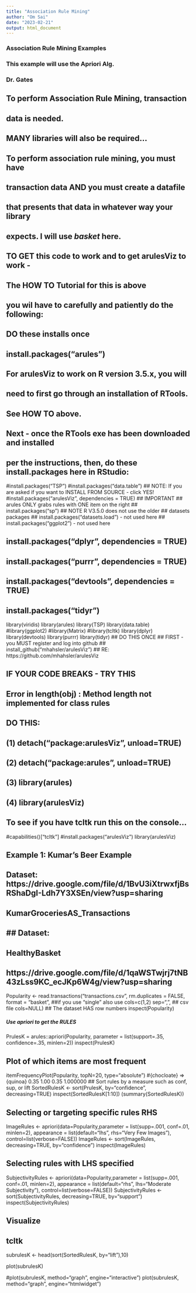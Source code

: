 ```yaml
---
title: "Association Rule Mining"
author: "Om Sai"
date: "2023-02-21"
output: html_document
---
```


####################################################
###
### Association Rule Mining Examples
### This example will use the Apriori Alg.
### 
### Dr. Gates 
####################################################
## To perform Association Rule Mining, transaction 
## data is needed. 
## MANY libraries will also be required... 
## 
## To perform association rule mining, you must have
## transaction data AND you must create a datafile
## that presents that data in whatever way your library
## expects. I will use *basket* here.
##
## 

## TO GET this code to work and to get arulesViz to work - 
## The HOW TO Tutorial for this is above
## you wil have to carefully and patiently do the following:

## DO these installs once
## install.packages("arules")
## For arulesViz to work on R version 3.5.x, you will
## need to first go through an installation of RTools. 
## See HOW TO above.
## Next - once the RTools exe has been downloaded and installed
## per the instructions, then, do these install.packages here in RStudio:
#install.packages("TSP")
#install.packages("data.table")
## NOTE: If you are asked if you want to INSTALL FROM SOURCE - click YES!
#install.packages("arulesViz", dependencies = TRUE)
## IMPORTANT ## arules ONLY grabs rules with ONE item on the right
## install.packages("sp")
## NOTE R V3.5.0 does not use the older
## datasets packages
## install.packages("datasets.load") - not used here
## install.packages("ggplot2") - not used here

## install.packages("dplyr", dependencies = TRUE)
## install.packages("purrr", dependencies = TRUE)
## install.packages("devtools", dependencies = TRUE)
## install.packages("tidyr")
library(viridis)
library(arules)
library(TSP)
library(data.table)
#library(ggplot2)
#library(Matrix)
#library(tcltk)
library(dplyr)
library(devtools)
library(purrr)
library(tidyr)
## DO THIS ONCE
## FIRST - you MUST register and log into github
## install_github("mhahsler/arulesViz")
## RE: https://github.com/mhahsler/arulesViz

##############
## IF YOUR CODE BREAKS - TRY THIS
##
## Error in length(obj) : Method length not implemented for class rules 
## DO THIS: 
## (1) detach("package:arulesViz", unload=TRUE)
## (2) detach("package:arules", unload=TRUE)
## (3) library(arules)
## (4) library(arulesViz)
###################################################################

## To see if you have tcltk run this on the console...
#capabilities()["tcltk"]
#install.packages("arulesViz")
library(arulesViz)





###################################
## Example 1: Kumar's Beer Example
##
## Dataset: https://drive.google.com/file/d/1BvU3iXtrwxfjBsRShaDgI-Ldh7Y3XSEn/view?usp=sharing
## KumarGroceriesAS_Transactions
##
## ## Dataset:
## HealthyBasket
## https://drive.google.com/file/d/1qaWSTwjrj7tNB43zLss9KC_ecJKp6W4g/view?usp=sharing
###################################################

Popularity <- read.transactions("transactions.csv",
                           rm.duplicates = FALSE, 
                           format = "basket",  ##if you use "single" also use cols=c(1,2)
                           sep=",",  ## csv file
                           cols=NULL) ## The dataset HAS row numbers
inspect(Popularity)

##### Use apriori to get the RULES
PrulesK = arules::apriori(Popularity, parameter = list(support=.35, 
                                                 confidence=.35, minlen=2))
inspect(PrulesK)

## Plot of which items are most frequent
itemFrequencyPlot(Popularity, topN=20, type="absolute")
#{chocloate}                  => {quinoa}    0.35    1.00       0.35     1.000000
## Sort rules by a measure such as conf, sup, or lift
SortedRulesK <- sort(PrulesK, by="confidence", decreasing=TRUE)
inspect(SortedRulesK[1:10])
(summary(SortedRulesK))

## Selecting or targeting specific rules  RHS
ImageRules <- apriori(data=Popularity,parameter = list(supp=.001, conf=.01, minlen=2),
                     appearance = list(default="lhs", rhs="Very Few Images"),
                     control=list(verbose=FALSE))
ImageRules <- sort(ImageRules, decreasing=TRUE, by="confidence")
inspect(ImageRules)

## Selecting rules with LHS specified
SubjectivityRules <- apriori(data=Popularity,parameter = list(supp=.001, conf=.01, minlen=2),
                       appearance = list(default="rhs", lhs="Moderate Subjectivity"),
                       control=list(verbose=FALSE))
SubjectivityRules <- sort(SubjectivityRules, decreasing=TRUE, by="support")
inspect(SubjectivityRules)

## Visualize
## tcltk

subrulesK <- head(sort(SortedRulesK, by="lift"),10)

plot(subrulesK)

#plot(subrulesK, method="graph", engine="interactive")
plot(subrulesK, method="graph", engine="htmlwidget")
